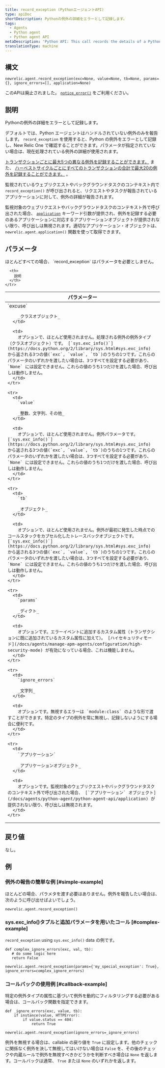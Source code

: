 ```yaml
---
title: record_exception (PythonエージェントAPI)
type: apiDoc
shortDescription: Pythonの例外の詳細をエラーとして記録します。
tags:
  - Agents
  - Python agent
  - Python agent API
metaDescription: 'Python API: This call records the details of a Python exception as an error.'
translationType: machine
---
```


## 構文

```
newrelic.agent.record_exception(exc=None, value=None, tb=None, params={}, ignore_errors=[], application=None)
```

このAPIは廃止されました。 [`notice_error()`](/docs/agents/python-agent/python-agent-api/notice_error) をご利用ください。

## 説明

Pythonの例外の詳細をエラーとして記録します。

デフォルトでは、Python エージェントはハンドルされていない例外のみを報告します。 `record_exception` を使用すると、Python の例外をエラーとして記録し、New Relic One で確認することができます。パラメータが指定されていない場合は、現在処理されている例外の詳細が使用されます。

[トランザクションごとに最大5つの異なる例外を記録することができます。](/docs/accounts-partnerships/education/getting-started-new-relic/glossary#transaction) また、 [ハーベストサイクルごとにすべてのトランザクションの合計で最大20の例外を記録することができます。](/docs/apm/new-relic-apm/getting-started/glossary#harvest-cycle) 。

監視されているウェブリクエストやバックグラウンドタスクのコンテキスト内で `record_exception()` が呼び出されると、リクエストやタスクが報告されているアプリケーションに対して、例外の詳細が報告されます。

監視対象のウェブリクエストやバックグラウンドタスクのコンテキスト外で呼び出された場合、 [`application`](/docs/agents/python-agent/python-agent-api/application) キーワード引数が提供され、例外を記録する必要のあるアプリケーションに対応するアプリケーションオブジェクトが提供されない限り、呼び出しは無視されます。適切なアプリケーション・オブジェクトは、 `newrelic.agent.application()` 関数を使って取得できます。

## パラメータ

<Callout variant="tip">
  ほとんどすべての場合、 `record_exception` はパラメータを必要としません。
</Callout>

<table>
  <thead>
    <tr>
      <th width="25%">
        パラメーター
      </th>

      <th>
        説明
      </th>
    </tr>
  </thead>

  <tbody>
    <tr>
      <td>
        `excuse`

        _クラスオブジェクト_
      </td>

      <td>
        オプションで、ほとんど使用されません。処理される例外の例外タイプ（クラスオブジェクト）です。 [`sys.exc_info()`](https://docs.python.org/2/library/sys.html#sys.exc_info) から返される3つの値(`exc`, `value`, `tb`)のうちの1つです。これらのパラメータのいずれかを渡したい場合は、3つすべてを設定する必要があり、 `None` には設定できません。これらの値のうち1つだけを渡した場合、呼び出しは動作しません。
      </td>
    </tr>

    <tr>
      <td>
        `value`

        _整数、文字列、その他_
      </td>

      <td>
        オプションで、ほとんど使用されません。例外パラメータです。 [`sys.exc_info()`](https://docs.python.org/2/library/sys.html#sys.exc_info) から返される3つの値(`exc`, `value`, `tb`)のうちの1つです。これらのパラメータのいずれかを渡したい場合は、3つすべてを設定する必要があり、 `None` には設定できません。これらの値のうち1つだけを渡した場合、呼び出しは動作しません。
      </td>
    </tr>

    <tr>
      <td>
        `tb`

        _オブジェクト_
      </td>

      <td>
        オプションで、ほとんど使用されません。例外が最初に発生した時点でのコールスタックをカプセル化したトレースバックオブジェクトです。 [`sys.exc_info()`](https://docs.python.org/2/library/sys.html#sys.exc_info) から返される3つの値(`exc`, `value`, `tb`)のうちの1つです。これらのパラメータのいずれかを渡したい場合は、3つすべてを設定する必要があり、 `None` には設定できません。これらの値のうち1つだけを渡した場合、呼び出しは動作しません。
      </td>
    </tr>

    <tr>
      <td>
        `params`

        _ディクト_
      </td>

      <td>
        オプションです。エラーイベントに追加するカスタム属性（トランザクションに既に追加されているカスタム属性に加えて）。 [ハイセキュリティモード](/docs/agents/manage-apm-agents/configuration/high-security-mode) が有効になっている場合、これは機能しません。
      </td>
    </tr>

    <tr>
      <td>
        `ignore_errors`

        _文字列_
      </td>

      <td>
        オプションです。無視するエラーは `module:class` のような形で渡すことができます。特定のタイプの例外を常に無視し、記録しないようにする場合に便利です。
      </td>
    </tr>

    <tr>
      <td>
        `アプリケーション`

        _アプリケーションオブジェクト_
      </td>

      <td>
        オプションです。監視対象のウェブリクエストやバックグラウンドタスクのコンテキスト外で呼び出された場合、 [`アプリケーション` オブジェクト](/docs/agents/python-agent/python-agent-api/application) が提供されない限り、呼び出しは無視されます。
      </td>
    </tr>
  </tbody>
</table>

## 戻り値

なし。

## 例

### 例外の報告の簡単な例 [#simple-example]

ほとんどの場合、パラメタを渡す必要はありません。例外を報告したい場合は、次のように呼び出せばよいでしょう。

```
newrelic.agent.record_exception()
```

### sys.exc_info()タプルと追加パラメータを用いたコール [#complex-example]

`record_exception` using `sys.exc_info()` data の例です。

```
def complex_ignore_errors(exc, val, tb):
   # do some logic here
   return False

newrelic.agent.record_exception(params={'my_special_exception': True}, ignore_errors=complex_ignore_errors)
```

### コールバックの使用例 [#callback-example]

特定の例外タイプの属性に基づいて例外を動的にフィルタリングする必要がある場合は、コールバック関数を指定できます。

```
def _ignore_errors(exc, value, tb): 
    if instance(value, HTTPError): 
        if value.status == 404: 
            return True

newrelic.agent.record_exception(ignore_errors=_ignore_errors)
```

例外を無視する場合は、callable の戻り値を `True` に設定します。他のチェックに関係なく例外を決して無視してはいけない場合は `False` を、その後のチェックや内蔵ルールで例外を無視すべきかどうかを判断すべき場合は `None` を返します。コールバックは通常、 `True` または `None` のいずれかを返します。